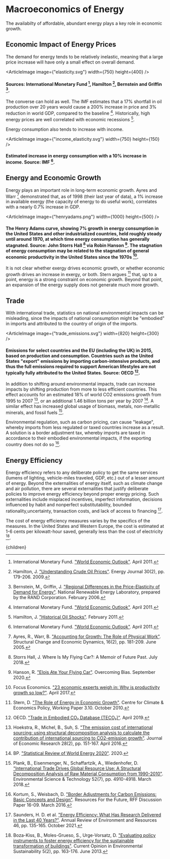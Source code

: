



# Macroeconomics of Energy
The availabilty of affordable, abundant energy plays a key role in economic growth.

## Economic Impact of Energy Prices
The demand for energy tends to be relatively inelastic, meaning that a large price increase will have only a small effect on overall demand.

<ArticleImage image={"elasticity.svg"} width={750} height={400} />
#### Sources: International Monetary Fund [^10], Hamilton [^7], Bernstein and Griffin [^2].

The converse can hold as well. The IMF estimates that a 17% shortfall in oil production over 20 years would cause a 200% increase in price and 3% reduction in world GDP, compared to the baseline [^10]. Historically, high energy prices are well correlated with economic recessions [^6].

Energy consumption also tends to increase with income.

<ArticleImage image={"income_elasticity.svg"} width={750} height={150} />
#### Estimated increase in energy consumption with a 10% increase in income. Source: IMF [^10].

## Energy and Economic Growth
Energy plays an important role in long-term economic growth. Ayres and Warr [^1] demonstrated that, as of 1998 (their last year of data), a 1% increase in available exergy (the capacity of energy to do useful work), correlates with a nearly 0.7% increase in GDP.

<ArticleImage image={"henryadams.png"} width={1000} height={500} />
#### The Henry Adams curve, showing 7% growth in energy consumption in the United States and other industrialized countries, held roughly steady until around 1970, at which time energy consumption has generally stagnated. Source: John Storrs Hall [^16] via Robin Hanson [^8]. The stagnation of energy consumption may be related to the stagnation of general economic productivity in the United States since the 1970s [^5].

It is not clear whether exergy drives economic growth, or whether economic growth drives an increase in exergy, or both. Stern argues [^15] that, up to a point, energy is a strong constraint on economic growth. Beyond that point, an expansion of the energy supply does not generate much more growth.

## Trade
With international trade, statistics on national environmental impacts can be misleading, since the impacts of national consumption might be "embodied" in imports and attributed to the country of origin of the imports.

<ArticleImage image={"trade_emissions.svg"} width={820} height={300} />
#### Emissions for select countries and the EU (including the UK) in 2015, based on production and consumption. Countries such as the United States "export" emissions by importing carbon-intensive products, and thus the full emissions required to support American lifestyles are not typically fully attributed to the United States. Source: OECD [^12].

In addition to shifting around environmental impacts, trade can increase impacts by shifting production from more to less efficient countries. This effect accounts for an estimated 18% of world CO2 emissions growth from 1995 to 2007 [^9], or an additional 1.46 billion tons per year by 2007 [^4]. A similar effect has increased global usage of biomass, metals, non-metallic minerals, and fossil fuels [^13].

Environmental regulation, such as carbon pricing, can cause "leakage", whereby imports from less regulated or taxed countries increase as a result. A solution is a border adjustment tax, whereby imports are taxed in accordance to their embodied environmental impacts, if the exporting country does not do so [^11].

<BorderAdjustment />

## Energy Efficiency
Energy efficiency refers to any deliberate policy to get the same services (lumens of lighting, vehicle-miles traveled, GDP, etc.) out of a lesser amount of energy. Beyond the externalities of energy itself, such as climate change and air pollution, there are several externalities that justify deliberate policies to improve energy efficiency beyond proper energy pricing. Such externalities include misplaced incentives, imperfect information, decisions influenced by habit and nonperfect substitutability, bounded rationality,uncertainty, transaction costs, and lack of access to financing [^14].

The cost of energy efficiency measures varies by the specifics of the measures. In the United States and Western Europe, the cost is estimated at 1-6 cents per kilowatt-hour saved, generally less than the cost of electricity [^3].

[^1]: Ayres, R., Warr, B. ["Accounting for Growth: The Role of Physical Work"](http://www.sciencedirect.com/science/article/pii/S0954349X03000778). Structural Change and Economic Dynamics, 16(2), pp. 181-209. June 2005.

[^2]: Bernstein, M., Griffin, J. ["Regional Differences in the Price-Elasticity of Demand for Energy"](http://www.nrel.gov/docs/fy06osti/39512.pdf). National Renewable Energy Laboratory, prepared by the RAND Corporation. February 2006.

[^3]: Boza-Kiss, B., Moles-Grueso, S., Urge-Vorsatz, D. ["Evaluating policy instruments to foster energy efficiency for the sustainable transformation of buildings"](https://www.sciencedirect.com/science/article/abs/pii/S1877343513000341). Current Opinion in Environmental Sustainability 5(2), pp. 163-176. June 2013.

[^4]: BP. ["Statistical Review of World Energy 2020"](https://www.bp.com/en/global/corporate/energy-economics/statistical-review-of-world-energy.html). 2020.

[^5]: Focus Economics. ["23 economic experts weigh in: Why is productivity growth so low?"](https://www.focus-economics.com/blog/why-is-productivity-growth-so-low-23-economic-experts-weigh-in). April 2017.

[^6]: Hamilton, J. ["Historical Oil Shocks"](http://econweb.ucsd.edu/~jhamilto/oil_history.pdf). February 2011.

[^7]: Hamilton, J. ["Understanding Crude Oil Prices"](http://econweb.ucsd.edu/~jhamilto/understand_oil.pdf). Energy Journal 30(2), pp. 179-206. 2009.

[^8]: Hanson, R. ["Elois Ate Your Flying Car"](https://www.overcomingbias.com/2020/09/elois-ate-your-flying-car.html). Overcoming Bias. September 2020.

[^9]: Hoekstra, R., Michel, B., Suh, S. ["The emission cost of international sourcing: using structural decomposition analysis to calculate the contribution of international sourcing to CO2-emission growth"](https://escholarship.org/uc/item/4jr1029c). Journal of Economic Research 28(2), pp. 151-167. April 2016.

[^10]: International Monetary Fund. ["World Economic Outlook"](http://www.imf.org/external/pubs/ft/weo/2011/01/pdf/text.pdf). April 2011.

[^11]: Kortum, S., Weisbach, D. ["Border Adjustments for Carbon Emissions: Basic Concepts and Design"](https://www.rff.org/publications/working-papers/border-adjustments-for-carbon-emissions-basic-concepts-and-design/). Resources For the Future, RFF Discussion Paper 16-09. March 2016.

[^12]: OECD. ["Trade in Embodied CO₂ Database (TECO₂)"](https://www.oecd.org/sti/ind/carbondioxideemissionsembodiedininternationaltrade.htm). April 2019.

[^13]: Plank, B., Eisenmenger, N., Schaffartzik, A., Wiedenhofer, D. ["International Trade Drives Global Resource Use: A Structural Decomposition Analysis of Raw Material Consumption from 1990-2010"](https://pubs.acs.org/doi/abs/10.1021/acs.est.7b06133). Environmental Science & Technology 52(7), pp. 4910-4918. March 2018.

[^14]: Saunders, H. D. et al. ["Energy Efficiency: What Has Research Delivered in the Last 40 Years?"](https://www.annualreviews.org/doi/abs/10.1146/annurev-environ-012320-084937). Annual Review of Environment and Resources 46, pp. 135-165. October 2021.

[^15]: Stern, D. ["The Role of Energy in Economic Growth"](http://ccep.anu.edu.au/data/2010/pdf/wpaper/CCEP-3-10.pdf). Centre for Climate & Economics Policy, Working Paper 3.10. October 2010.

[^16]: Storrs Hall, J. Where Is My Flying Car?: A Memoir of Future Past. July 2018.

  <Article 
    focusAreaUrl={focusAreaUrl} 
    hierarchy={hierarchy} 
    site={site}
  >
    {children}
  </Article>